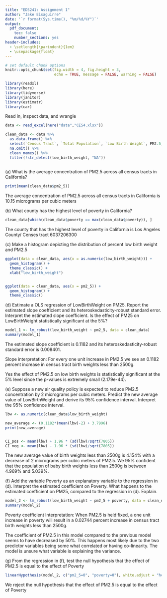 ```yaml
---
title: "EDS241: Assignment 1"
author: "Jake Eisaguirre"
date: '`r format(Sys.time(), "%m/%d/%Y")`'
output: 
  pdf_document:
    toc: false
    number_sections: yes
header-includes:
  - \setlength{\parindent}{1em}
  - \usepackage{float}
--- 
```

``` r

# set default chunk options
knitr::opts_chunk$set(fig.width = 4, fig.height = 3, 
                      echo = TRUE, message = FALSE, warning = FALSE)

library(readxl)
library(here)
library(tidyverse)
library(janitor)
library(estimatr)
library(car)

```

\noindent Read in, inspect data, and wrangle
```r
data <- read_excel(here("data","CES4.xlsx"))

clean_data <- data %>% 
  as.data.frame() %>% 
  select(`Census Tract`, `Total Population`, `Low Birth Weight`, PM2.5, Poverty, `California County`) %>% 
  na.omit() %>% 
  clean_names() %>% 
  filter(!str_detect(low_birth_weight, "NA"))
  


```


\noindent(a) What is the average concentration of PM2.5 across all census tracts in California?
```r
print(mean(clean_data$pm2_5))
```
The average concentration of PM2.5 across all census tracts in California is 10.15 micrograms per cubic meters


\noindent(b) What county has the highest level of poverty in California?
```r
clean_data[which(clean_data$poverty == max(clean_data$poverty)), ]
```
The county that has the highest level of poverty in California is Los Angeles County/ Censes tract 6037206300


\noindent(c) Make a histogram depicting the distribution of percent low birth weight and PM2.5
```r
ggplot(data = clean_data, aes(x = as.numeric(low_birth_weight))) +
  geom_histogram() +
  theme_classic() +
  xlab("low_birth_weight")


ggplot(data = clean_data, aes(x = pm2_5)) +
  geom_histogram() +
  theme_classic()
```

\noindent (d) Estimate a OLS regression of LowBirthWeight on PM25. Report the estimated slope coefficient and its heteroskedasticity-robust standard error. Interpret the estimated slope coefficient. Is the effect of PM25 on LowBirthWeight statistically significant at the 5%?
```r

model_1 <- lm_robust(low_birth_weight ~ pm2_5, data = clean_data)
summary(model_1)

```
The estimated slope coefficient is 0.1182 and its heteroskedasticity-robust standard error is 0.008401. 

Slope interpretation: For every one unit increase in PM2.5 we see an 0.1182 percent increase in census tract birth weights less than 2500g. 

Yes the effect of PM2.5 on low birth weights is statistically significant at the 5% level since the p-values is extremely small (2.179e-44). 


\noindent(e) Suppose a new air quality policy is expected to reduce PM2.5 concentration by 2 micrograms per cubic meters. Predict the new average value of LowBirthWeight and derive its 95% confidence interval. Interpret the 95% confidence interval.
```r
lbw <- as.numeric(clean_data$low_birth_weight)

new_average <- (0.1182*(mean(lbw)-2) + 3.7996)
print(new_average)


CI_pos <- mean(lbw) + 1.96 * (sd(lbw)/sqrt(7805))
CI_neg <- mean(lbw) - 1.96 * (sd(lbw)/sqrt(7805))
```
The new average value of birth weights less than 2500g is 4.154% with a decrease of 2 micrograms per cubic meters of PM2.5. We 95% confident that the population of baby birth weights less than 2500g is between 4.969% and 5.039%. 


\noindent (f) Add the variable Poverty as an explanatory variable to the regression in (d). Interpret the estimated coefficient on Poverty. What happens to the estimated coefficient on PM25, compared to the regression in (d). Explain.
```r
model_2 <- lm_robust(low_birth_weight ~ pm2_5 + poverty, data = clean_data)
summary(model_2)


```
Poverty coefficient Interpretation: When PM2.5 is held fixed, a one unit increase in poverty will result in a 0.02744 percent increase in census tract birth weights less than 2500g.

The coefficient of PM2.5 in this model compared to the previous model seems to have decreased by 50%. This happens most likely due to the two predictor variables being some what correlated or having co-linearity. The model is unsure what variable is explaining the variance. 


\noindent(g) From the regression in (f), test the null hypothesis that the effect of PM2.5 is equal to the effect of Poverty
```r
linearHypothesis(model_2, c("pm2_5=0", "poverty=0"), white.adjust = "hc2")
```
We reject the null hypothesis that the effect of PM2.5 is equal to the effect of Poverty
